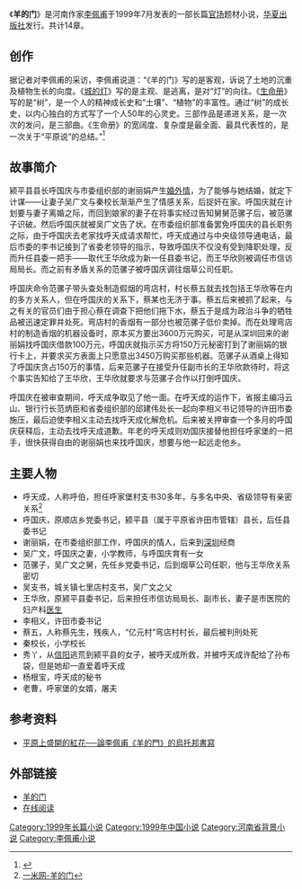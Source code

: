 {{Infobox Book 
  | name           = 羊的门
  | image          = [[File:yangdemen.jpg|200px]]
  | author         = [[李佩甫|李佩甫]]
  | country        = 中華人民共和國
  | language       = [[中文|中文]]
  | cover_artist   = 
  | series         = 
  | genre          = [[现实主义|现实主义]]小說
  | publisher      = [[华夏出版社|华夏出版社]]
  | release_date   = 1999年7月
  | media_type     = 
  | pages          =  
  | isbn           = 
  | preceded_by    = 
  | followed_by    = 
}}

《'''羊的门'''》是河南作家[[李佩甫|李佩甫]]于1999年7月发表的一部长篇[[官场|官场]]题材小说，[[华夏出版社|华夏出版社]]发行。共计14章。

== 创作 ==
据记者对李佩甫的采访，李佩甫说道：“《羊的门》写的是客观，诉说了土地的沉重及植物生长的向度。《[[城的灯|城的灯]]》写的是主观、是逃离，是对“灯”的向往。《[[生命册|生命册]]》写的是“树”，是一个人的精神成长史和“土壤”、“植物”的丰富性。通过“树”的成长史，以内心独白的方式写了一个人50年的心灵史。三部作品是递进关系，是一次次的发问，是三部曲。《生命册》的宽阔度、复杂度是最全面、最具代表性的，是一次关于“平原说”的总结。”<ref>{{cite web |url=http://www.haokoo.com/book/8995569.html |language= |title=第九届茅盾文学奖获奖作品授奖 《生命册》《黄雀记》 |publisher=作家出版社 |date=2015年9月29日 |accessdate= |archive-url=https://web.archive.org/web/20160623173308/http://www.haokoo.com/book/8995569.html |archive-date=2016-06-23 |dead-url=yes }}</ref>

== 故事简介 ==
颍平县县长呼国庆与市委组织部的谢丽娟产生[[婚外情|婚外情]]，为了能够与她结婚，就定下计谋——让妻子吴广文与秦校长渐渐产生了情感关系，后捉奸在家。呼国庆就在计划要与妻子离婚之际，而回到娘家的妻子在将事实经过告知舅舅范骡子后，被范骡子识破。然后呼国庆就被吴广文告了状。在市委组织部准备罢免呼国庆的县长职务之际，由于呼国庆去老家找呼天成请求帮忙，呼天成通过与中央级领导通电话，最后市委的李书记接到了省委老领导的指示，导致呼国庆不仅没有受到降职处理，反而升任县委一把手——取代王华欣成为新一任县委书记，而王华欣则被调任市信访局局长。而之前有矛盾关系的范骡子被呼国庆调往烟草公司任职。

呼国庆命令范骡子带头查处制造假烟的弯店村，村长蔡五就去找包括王华欣等在内的多方关系人，但在呼国庆的关系下，蔡某也无济于事。蔡五后来被抓了起来，与之有关的官员们由于担心蔡在调查下把他们拖下水，蔡五于是成为政治斗争的牺牲品被迅速定罪并处死。弯店村的香烟有一部分也被范骡子低价卖掉。而在处理弯店村的制造香烟的机器设备时，原本买方要出3600万元购买，可是从深圳回来的谢丽娟找呼国庆借款100万元，呼国庆就指示买方将150万元秘密打到了谢丽娟的银行卡上，并要求买方表面上只愿意出3450万购买那些机器。范骡子从酒桌上得知了呼国庆贪占150万的事情，后来范骡子在接受升任副市长的王华欣款待时，将这个事实告知给了王华欣，王华欣就要求与范骡子合作以打倒呼国庆。

呼国庆在被审查期间，呼天成争取见了他一面。在呼天成的运作下，省报主编冯云山、银行行长范炳臣和省委组织部的邱建伟处长一起向李相义书记领导的许田市委施压，最后迫使李相义主动去找呼天成化解危机。后来被关押审查一个多月的呼国庆获释后，主动去找呼天成道歉。年老的呼天成则劝国庆接替他担任呼家堡的一把手，很快获得自由的谢丽娟也来找呼国庆，想要与他一起远走他乡。

== 主要人物 ==
*呼天成，人称呼伯，担任呼家堡村支书30多年，与多名中央、省级领导有亲密关系<ref>[http://www.yimiwang.com/Reader/Book.00004206.html 一米网-羊的门]</ref>
*呼国庆，原顺店乡党委书记，颍平县（属于平原省许田市管辖）县长，后任县委书记
*谢丽娟，在市委组织部工作，呼国庆的情人，后来到[[深圳|深圳]]经商
*吴广文，呼国庆之妻，小学教师，与呼国庆育有一女
*范骡子，吴广文之舅，先任乡党委书记，后到烟草公司任职，他与王华欣关系密切
*吴支书，城关镇七里店村支书，吴广文之父
*王华欣，原颍平县委书记，后来担任市信访局局长、副市长，妻子是市医院的妇产科[[医生|医生]]
*李相义，许田市委书记
*蔡五，人称蔡先生，残疾人，“亿元村”弯店村村长，最后被判刑处死
*秦校长，小学校长
*秀丫，从[[信阳|信阳]]逃荒到颍平县的女子，被呼天成所救，并被呼天成许配给了孙布袋，但是她却一直爱着呼天成
*杨根宝，呼天成的秘书
*老曹，呼家堡的女婿，屠夫

== 参考资料 ==
{{reflist}}
*[http://thjcs.web.nthu.edu.tw/files/14-1662-58745,r3590-1.php?Lang=zh-tw 平原上盛開的紅花──論李佩甫《羊的門》的烏托邦書寫]

== 外部链接 ==
*[https://book.douban.com/subject/1428004/ 羊的门]
*[http://www.beduu.com/read-4899.html 在线阅读]

{{DEFAULTSORT:Y}}
[[Category:1999年长篇小说|Category:1999年长篇小说]]
[[Category:1999年中国小说|Category:1999年中国小说]]
[[Category:河南省背景小说|Category:河南省背景小说]]
[[Category:李佩甫小说|Category:李佩甫小说]]